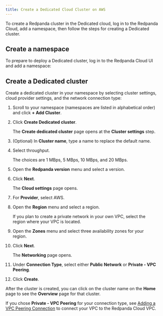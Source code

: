 ```yaml
---
title: Create a Dedicated Cloud Cluster on AWS
---
```


<head>
    <meta name="title" content="Create a Dedicated Cloud Cluster | Redpanda Docs"/>
    <meta name="description" content="Use the Redpanda Cloud to create a Dedicated cloud cluster."/>
</head>


To create a Redpanda cluster in the Dedicated cloud, log in to the Redpanda Cloud, add a namespace, then follow the steps for creating a Dedicated cluster.

## Create a namespace

To prepare to deploy a Dedicated cluster, log in to the Redpanda Cloud UI and add a namespace:

<CreateNamespace/>

## Create a Dedicated cluster

Create a dedicated cluster in your namespace by selecting cluster settings, cloud provider settings, and the network connection type:

1. Scroll to your namespace (namespaces are listed in alphabetical order) and click **+ Add Cluster**.
2. Click **Create Dedicated cluster**.

    The **Create dedicated cluster** page opens at the **Cluster settings** step.
3. (Optional) In **Cluster name**, type a name to replace the default name.
4. Select throughput.

    The choices are 1 MBps, 5 MBps, 10 MBps, and 20 MBps.
5. Open the **Redpanda version** menu and select a version.
6. Click **Next**.

    The **Cloud settings** page opens.
7. For **Provider**, select AWS.
8. Open the **Region** menu and select a region.

    If you plan to create a private network in your own VPC, select the region where your VPC is located.
9. Open the **Zones** menu and select three availability zones for your region.
10. Click **Next**.

    The **Networking** page opens.
11. Under **Connection Type**, select either **Public Network** or **Private - VPC Peering**.
12. Click **Create**.

After the cluster is created, you can click on the cluster name on the **Home** page to see the **Overview** page for that cluster.

If you chose **Private - VPC Peering** for your connection type, see [Adding a VPC Peering Connection](../vpc-peering) to connect your VPC to the Redpanda Cloud VPC.